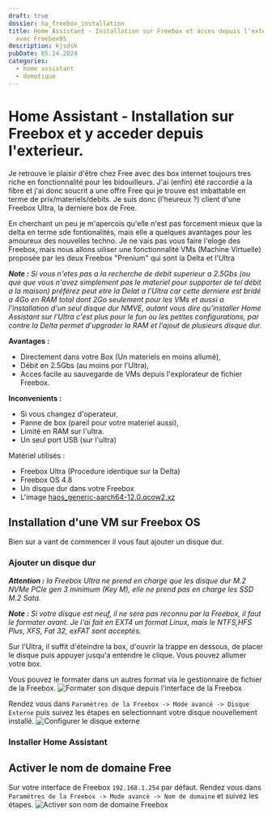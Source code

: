 ```yaml
---
draft: true
dossier: ha_freebox_installation
title: Home Assistant - Installation sur Freebox et acces depuis l'exterieur
  avec FreeboxOS
description: kjsdsk
pubDate: 05.14.2024
categories:
  - home assistant
  - domotique
---
```

# Home Assistant - Installation sur Freebox et y acceder depuis l'exterieur.

Je retrouve le plaisir d'être chez Free avec des box internet toujours tres riche en fonctionnalité pour les bidouilleurs.
J'ai (enfin) été raccordié a la fibre et j'ai donc soucrit a une offre Free qui je trouve est imbattable en terme de prix/materiels/debits. Je suis donc (l'heureux ?) client d'une Freebox Ultra, la derniere box de Free.

En cherchant un peu je m'apercois qu'elle n'est pas forcement mieux que la delta en terme sde fontionalités, mais elle a quelques avantages pour les amoureux des nouvelles techno.
Je ne vais pas vous faire l'eloge des Freebox, mais nous allons uiliser une fonctionnalité VMs (Machine Virtuelle) proposée par les deux Freebox "Prenium" qui sont la Delta et l'Ultra

***Note :** Si vous n'etes pas a la recherche de debit superieur a 2.5Gbs (ou que que vous n'avez simplement pas le materiel pour supporter de tel débit a la maison) préférez peut etre la Delat a l'Ultra car cette derniere est bridé a 4Go en RAM total dont 2Go seulement pour les VMs et aussi a l'installation d'un seul disque dur NMVE, autant vous dire qu'installer Home Assistant sur l'Ultra c'est plus pour le fun ou les petites configurations, par contre la Delta permet d'upgrader la RAM et l'ajout de plusieurs disque dur.*

**Avantages :**
* Directement dans votre Box (Un materiels en moins allumé),
* Débit en 2.5Gbs (au moins por l'Ultra),
* Acces facile au sauvegarde de VMs depuis l'explorateur de fichier Freebox.

**Inconvenients :**
* Si vous changez d'operateur,
* Panne de box (pareil pour votre materiel aussi),
* Limité en RAM sur l'ultra.
* Un seul port USB (sur l'ultra)

Matériel utilisés :
* Freebox Ultra (Procedure identique sur la Delta)
* Freebox OS 4.8
* Un disque dur dans votre Freebox
* L'image [haos_generic-aarch64-12.0.qcow2.xz](https://github.com/home-assistant/operating-system/releases)

## Installation d'une VM sur Freebox OS
Bien sur a vant de commencer il vous faut ajouter un disque dur.
### Ajouter un disque dur
***Attention :** la Freebox Ultra ne prend en charge que les disque dur M.2 NVMe PCIe gen 3 minimum (Key M), elle ne prend pas en charge les SSD M.2 Sata.*

***Note :** Si votre disque est neuf, il ne sera pas reconnu par la Freebox, il faut le formater avant. Je l'ai fait en EXT4 un format Linux, mais le NTFS,HFS Plus, XFS, Fat 32, exFAT sont acceptés.*

Sur l'Ultra, il suffit d'éteindre la box, d'ouvrir la trappe en dessous, de placer le disque puis appuyer jusqu'a entendre le clique. Vous pouvez allumer votre box.

Vous pouvez le formater dans un autres format via le gestionnaire de fichier de la Freebox.
![Formater son disque depuis l'interface de la Freebox](.img/freebox_formatage_disque.gif)

Rendez vous dans `Paramètres de la Freebox -> Mode avancé -> Disque Externe` puis suivez les étapes en selectionnant votre disque nouvellement installé.
![Configurer le disque externe](.img/freebox_configurer_disque_externe.gif)



### Installer Home Assistant

## Activer le nom de domaine Free

Sur votre interface de Freebox `192.168.1.254` par défaut. Rendez vous dans `Paramètres de la Freebox -> Mode avancé -> Nom de domaine` et suivez les étapes.
![Activer son nom de domaine Freebox](./imgfreebox_nom_de_domaine.gif)
